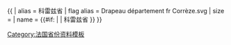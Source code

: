 {{ {{{1<noinclude>|country showdata</noinclude>}}}
| alias = 科雷兹省
| flag alias = Drapeau département fr Corrèze.svg
| size = {{{size|}}}
| name = {{#if: {{{name|}}} | {{{name|}}} | 科雷兹省 }}
}}<noinclude>
[[Category:法国省份资料模板]]
</noinclude>